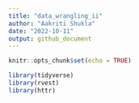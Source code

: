 ```yaml
---
title: "data_wrangling_ii"
author: "Aakriti Shukla"
date: "2022-10-11"
output: github_document
---
```


```r
knitr::opts_chunk$set(echo = TRUE)
```

```r
library(tidyverse)
library(rvest)
library(httr)
```

